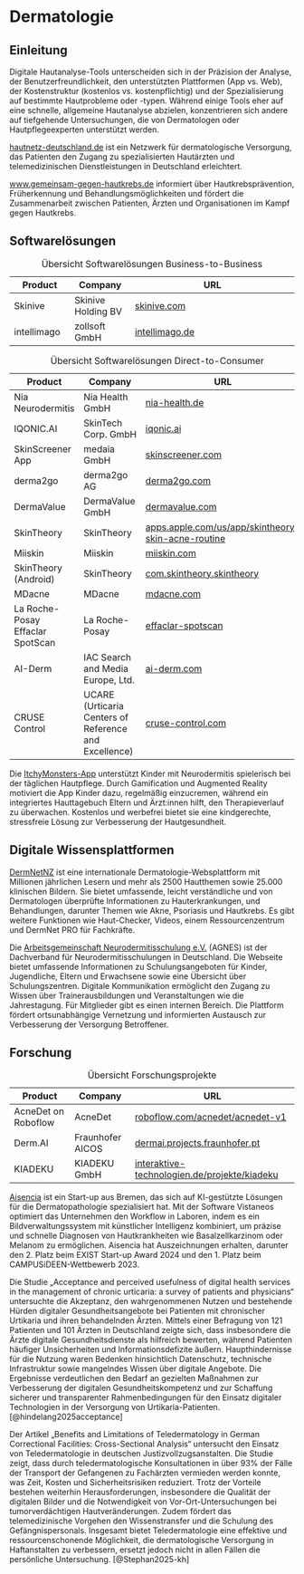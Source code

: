 # Dermatologie

## Einleitung

Digitale Hautanalyse-Tools unterscheiden sich in der Präzision der Analyse, der Benutzerfreundlichkeit, den unterstützten Plattformen (App vs. Web), der Kostenstruktur (kostenlos vs. kostenpflichtig) und der Spezialisierung auf bestimmte Hautprobleme oder -typen. Während einige Tools eher auf eine schnelle, allgemeine Hautanalyse abzielen, konzentrieren sich andere auf tiefgehende Untersuchungen, die von Dermatologen oder Hautpflegeexperten unterstützt werden. 

[hautnetz-deutschland.de](https://hautnetz-deutschland.de/) ist ein Netzwerk für dermatologische Versorgung, das Patienten den Zugang zu spezialisierten Hautärzten und telemedizinischen Dienstleistungen in Deutschland erleichtert.

[www.gemeinsam-gegen-hautkrebs.de](https://www.gemeinsam-gegen-hautkrebs.de/) informiert über Hautkrebsprävention, Früherkennung und Behandlungsmöglichkeiten und fördert die Zusammenarbeit zwischen Patienten, Ärzten und Organisationen im Kampf gegen Hautkrebs.

## Softwarelösungen

| Product                  | Company                  | URL                                                                 |
|--------------------------|--------------------------|---------------------------------------------------------------------|
| Skinive                  | Skinive Holding BV       | [skinive.com](https://skinive.com/de/for-specialists/)              |
| intellimago              | zollsoft GmbH            | [intellimago.de](https://intellimago.de)                            |

: Übersicht Softwarelösungen Business-to-Business

| Product                  | Company                  | URL                                                                 |
|--------------------------|--------------------------|---------------------------------------------------------------------|
| Nia Neurodermitis       | Nia Health GmbH          | [nia-health.de](https://www.nia-health.de/)                         |
| IQONIC.AI                | SkinTech Corp. GmbH      | [iqonic.ai](https://www.iqonic.ai/de)                               |
| SkinScreener App         | medaia GmbH              | [skinscreener.com](https://skinscreener.com)                        |
| derma2go                 | derma2go AG              | [derma2go.com](https://www.derma2go.com)                             |
| DermaValue                | DermaValue GmbH          | [dermavalue.com](https://www.dermavalue.com/de/)                    |
| SkinTheory               | SkinTheory               | [apps.apple.com/us/app/skintheory-skin-acne-routine](https://apps.apple.com/us/app/skintheory-skin-acne-routine/id1490049787) |
| Miiskin                  | Miiskin                  | [miiskin.com](https://miiskin.com/)                                  |
| SkinTheory (Android)     | SkinTheory               | [com.skintheory.skintheory](https://play.google.com/store/apps/details?id=com.skintheory.skintheory&pli=1) |
| MDacne                   | MDacne                   | [mdacne.com](https://www.mdacne.com/)                                |
| La Roche-Posay Effaclar SpotScan | La Roche-Posay      | [effaclar-spotscan](https://www.larocheposay.de/event/effaclar-spotscan) |
| AI-Derm                  | IAC Search and Media Europe, Ltd. | [ai-derm.com](https://ai-derm.com/)                                 |
| CRUSE Control            | UCARE (Urticaria Centers of Reference and Excellence) | [cruse-control.com](https://cruse-control.com/) |

: Übersicht Softwarelösungen Direct-to-Consumer

Die [ItchyMonsters-App](https://www.itchy-monsters.de/) unterstützt Kinder mit Neurodermitis spielerisch bei der täglichen Hautpflege. Durch Gamification und Augmented Reality motiviert die App Kinder dazu, regelmäßig einzucremen, während ein integriertes Hauttagebuch Eltern und Ärzt:innen hilft, den Therapieverlauf zu überwachen. Kostenlos und werbefrei bietet sie eine kindgerechte, stressfreie Lösung zur Verbesserung der Hautgesundheit.

## Digitale Wissensplattformen

[DermNetNZ](https://dermnetnz.org/) ist eine internationale Dermatologie-Websplattform mit Millionen jährlichen Lesern und mehr als 2500 Hautthemen sowie 25.000 klinischen Bildern. Sie bietet umfassende, leicht verständliche und von Dermatologen überprüfte Informationen zu Hauterkrankungen, und Behandlungen, darunter Themen wie Akne, Psoriasis und Hautkrebs. Es gibt weitere Funktionen wie Haut-Checker, Videos, einem Ressourcenzentrum und DermNet PRO für Fachkräfte.

Die [Arbeitsgemeinschaft Neurodermitisschulung e.V.](https://www.neurodermitisschulung.de/) (AGNES) ist der Dachverband für Neurodermitisschulungen in Deutschland. Die Webseite bietet umfassende Informationen zu Schulungsangeboten für Kinder, Jugendliche, Eltern und Erwachsene sowie eine Übersicht über Schulungszentren. Digitale Kommunikation ermöglicht den Zugang zu Wissen über Trainerausbildungen und Veranstaltungen wie die Jahrestagung. Für Mitglieder gibt es einen internen Bereich. Die Plattform fördert ortsunabhängige Vernetzung und informierten Austausch zur Verbesserung der Versorgung Betroffener.

## Forschung

| Product                  | Company                  | URL                                                                 |
|--------------------------|--------------------------|---------------------------------------------------------------------|
| AcneDet on Roboflow      | AcneDet                  | [roboflow.com/acnedet/acnedet-v1](https://universe.roboflow.com/acnedet/acnedet-v1) |
| Derm.AI                  | Fraunhofer AICOS         | [dermai.projects.fraunhofer.pt](http://dermai.projects.fraunhofer.pt/index.html) |
| KIADEKU | KIADEKU GmbH | [interaktive-technologien.de/projekte/kiadeku](https://www.interaktive-technologien.de/projekte/kiadeku) |

: Übersicht Forschungsprojekte

[Aisencia](https://aisencia.de/) ist ein Start-up aus Bremen, das sich auf KI-gestützte Lösungen für die Dermatopathologie spezialisiert hat. Mit der Software Vistaneos optimiert das Unternehmen den Workflow in Laboren, indem es ein Bildverwaltungssystem mit künstlicher Intelligenz kombiniert, um präzise und schnelle Diagnosen von Hautkrankheiten wie Basalzellkarzinom oder Melanom zu ermöglichen. Aisencia hat Auszeichnungen erhalten, darunter den 2. Platz beim EXIST Start-up Award 2024 und den 1. Platz beim CAMPUSiDEEN-Wettbewerb 2023.

Die Studie „Acceptance and perceived usefulness of digital health services in the management of chronic urticaria: a survey of patients and physicians“ untersuchte die Akzeptanz, den wahrgenommenen Nutzen und bestehende Hürden digitaler Gesundheitsangebote bei Patienten mit chronischer Urtikaria und ihren behandelnden Ärzten. Mittels einer Befragung von 121 Patienten und 101 Ärzten in Deutschland zeigte sich, dass insbesondere die Ärzte digitale Gesundheitsdienste als hilfreich bewerten, während Patienten häufiger Unsicherheiten und Informationsdefizite äußern. Haupthindernisse für die Nutzung waren Bedenken hinsichtlich Datenschutz, technische Infrastruktur sowie mangelndes Wissen über digitale Angebote. Die Ergebnisse verdeutlichen den Bedarf an gezielten Maßnahmen zur Verbesserung der digitalen Gesundheitskompetenz und zur Schaffung sicherer und transparenter Rahmenbedingungen für den Einsatz digitaler Technologien in der Versorgung von Urtikaria-Patienten. [@hindelang2025acceptance]

Der Artikel „Benefits and Limitations of Teledermatology in German Correctional Facilities: Cross-Sectional Analysis“ untersucht den Einsatz von Teledermatologie in deutschen Justizvollzugsanstalten. Die Studie zeigt, dass durch teledermatologische Konsultationen in über 93% der Fälle der Transport der Gefangenen zu Fachärzten vermieden werden konnte, was Zeit, Kosten und Sicherheitsrisiken reduziert. Trotz der Vorteile bestehen weiterhin Herausforderungen, insbesondere die Qualität der digitalen Bilder und die Notwendigkeit von Vor-Ort-Untersuchungen bei tumorverdächtigen Hautveränderungen. Zudem fördert das telemedizinische Vorgehen den Wissenstransfer und die Schulung des Gefängnispersonals. Insgesamt bietet Teledermatologie eine effektive und ressourcenschonende Möglichkeit, die dermatologische Versorgung in Haftanstalten zu verbessern, ersetzt jedoch nicht in allen Fällen die persönliche Untersuchung. [@Stephan2025-kh]
